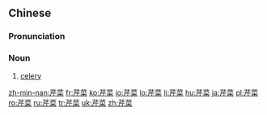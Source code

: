 ==Chinese==
{{zh-forms}}

===Pronunciation===
{{zh-pron
|m=qíncài
|c=kan4 coi3
|h=pfs=khiùn-chhoi
|md=kṳ̀ng-chái
|mn=qz,tp,xm:khûn-chhài/kh,zz:khîn-chhài
|cat=n
}}

===Noun===
{{zh-noun}}

# [[celery]]

{{zh-cat|Advanced|Foods|Vegetables}}

[[zh-min-nan:芹菜]]
[[fr:芹菜]]
[[ko:芹菜]]
[[io:芹菜]]
[[lo:芹菜]]
[[li:芹菜]]
[[hu:芹菜]]
[[ja:芹菜]]
[[pl:芹菜]]
[[ro:芹菜]]
[[ru:芹菜]]
[[tr:芹菜]]
[[uk:芹菜]]
[[zh:芹菜]]